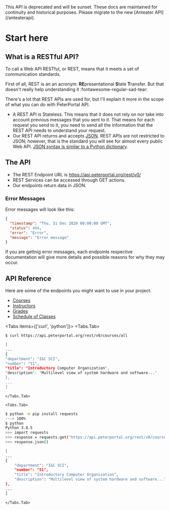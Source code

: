 
<Callout type="error" emoji="️🚫">
  This API is deprecated and will be sunset. These docs are maintained for continuity and historical
  purposes. Please migrate to the new [Anteater API](/anteaterapi).
</Callout>

# Start here

## What is a RESTful API?

To call a Web API RESTful, or REST, means that it meets a set of communication standards.

First of all, REST is an an acronym: **RE**presentational **S**tate **T**ransfer. But that doesn't really help understanding it :fontawesome-regular-sad-tear:

There's a lot that REST APIs are used for, but I'll explain it more in the scope of what you can do with PeterPortal API.

- A REST API is Stateless. This means that it does not rely on nor take into account previous messages that you sent to it. That means for each request you send to it, you need to send all the information that the REST API needs to understand your request.
- Our REST API returns and accepts [JSON](https://www.w3schools.com/whatis/whatis_json.asp). REST APIs are not restricted to JSON; however, that is the standard you will see for almost every public Web API. [JSON syntax is similar to a Python dictionary](https://www.w3schools.com/whatis/whatis_json.asp).

## The API

- The REST Endpoint URL is https://api.peterportal.org/rest/v0/
- REST Services can be accessed through GET actions.
- Our endpoints return data in JSON.

### Error Messages

Error messages will look like this:

```json
{
  "timestamp": "Thu, 31 Dec 2020 00:00:00 GMT",
  "status": 404,
  "error": "Error",
  "message": "Error message"
}
```

If you are gettnig error messages, each endpoints respective documentation will give more details and possible reasons for why they may occur.

## API Reference

Here are some of the endpoints you might want to use in your project.

- [Courses](courses)
- [Instructors](instructors)
- [Grades](grades)
- [Schedule of Classes](schedule)

<Tabs items={['curl', 'python']}>
    <Tabs.Tab>
```bash
$ curl https://api.peterportal.org/rest/v0/courses/all

[
...
{
"department": "I&C SCI",
"number": "51",
"title": "Introductory Computer Organization",
"description": "Multilevel view of system hardware and software..."
},
...
]

````
    </Tabs.Tab>

    <Tabs.Tab>
```bash
$ python -m pip install requests
---> 100%
$ python
Python 3.8.5
>>> import requests
>>> response = requests.get("https://api.peterportal.org/rest/v0/courses/all", headers=headers)
>>> response.json()

[
...
{
    "department": "I&C SCI",
    "number": "51",
    "title": "Introductory Computer Organization",
    "description": "Multilevel view of system hardware and software..."
},
...
]
````

    </Tabs.Tab>

</Tabs>
